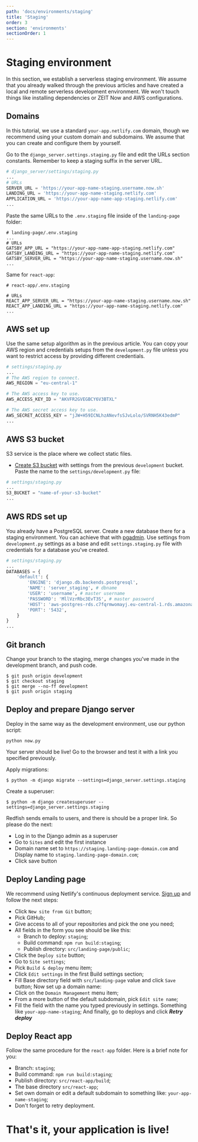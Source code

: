 ```yaml
---
path: 'docs/environments/staging'
title: 'Staging'
order: 3
section: 'environments'
sectionOrder: 1
---
```


# Staging environment

In this section, we establish a serverless staging environment. We assume that you already walked through the previous articles and have created a local and remote serverless development environment. We won't touch things like installing dependencies or ZEIT Now and AWS configurations.

## Domains

In this tutorial, we use a standard `your-app.netlify.com` domain, though we recommend using your custom domain and subdomains. We assume that you can create and configure them by yourself.

Go to the `django_server.settings.staging.py` file and edit the URLs section constants. Remember to keep a staging suffix in the server URL.

```python
# django_server/settings/staging.py
...
# URLs
SERVER_URL = 'https://your-app-name-staging.username.now.sh'
LANDING_URL = 'https://your-app-name-staging.netlify.com'
APPLICATION_URL = 'https://your-app-name-app-staging.netlify.com'
...
```

Paste the same URLs to the `.env.staging` file inside of the `landing-page` folder:

```shell
# landing-page/.env.staging
...
# URLs
GATSBY_APP_URL = "https://your-app-name-app-staging.netlify.com"
GATSBY_LANDING_URL = "https://your-app-name-staging.netlify.com"
GATSBY_SERVER_URL = "https://your-app-name-staging.username.now.sh"
...
```

Same for `react-app`:

```shell
# react-app/.env.staging

# URLs
REACT_APP_SERVER_URL = "https://your-app-name-staging.username.now.sh"
REACT_APP_LANDING_URL = "https://your-app-name-staging.netlify.com"
...
```

## AWS set up

Use the same setup algorithm as in the previous article. You can copy your AWS region and credentials setups from the `development.py` file unless you want to restrict access by providing different credentials.

```python
# settings/staging.py
...
# The AWS region to connect.
AWS_REGION = "eu-central-1"

# The AWS access key to use.
AWS_ACCESS_KEY_ID = "AKVFR2GVEGBCY6V3BTXL"

# The AWS secret access key to use.
AWS_SECRET_ACCESS_KEY = "jJW+H59ICNLhzANevfsSJvLolo/SVRNH5K43edmP"
...
```

## AWS S3 bucket

S3 service is the place where we collect static files. <br/>

- [Create S3 bucket](https://s3.console.aws.amazon.com/s3/) with settings from the previous `development` bucket. Paste the name to the `settings/development.py` file:

```python
# settings/staging.py
...
S3_BUCKET = "name-of-your-s3-bucket"
...
```

## AWS RDS set up

You already have a PostgreSQL server. Create a new database there for a staging environment. You can achieve that with [pgadmin](https://www.pgadmin.org/). Use settings from `development.py` settings as a base and edit `settings.staging.py` file with credentials for a database you've created.

```python
# settings/staging.py
...
DATABASES = {
    'default': {
        'ENGINE': 'django.db.backends.postgresql',
        'NAME': 'server_staging', # dbname
        'USER': 'username', # master username
        'PASSWORD': 'MllVzrRbc3EvT3S', # master password
        'HOST': 'aws-postgres-rds.c7fqrmwomayj.eu-central-1.rds.amazonaws.com', # Endpoint
        'PORT': '5432',
    }
}
...
```

## Git branch

Change your branch to the staging, merge changes you've made in the development branch, and push code.

```shell
$ git push origin development
$ git checkout staging
$ git merge --no-ff development
$ git push origin staging
```

## Deploy and prepare Django server

Deploy in the same way as the development environment, use our python script:

```shell
python now.py
```

Your server should be live! Go to the browser and test it with a link you specified previously.

Apply migrations:

```shell
$ python -m django migrate --settings=django_server.settings.staging
```

Create a superuser:

```shell
$ python -m django createsuperuser --settings=django_server.settings.staging
```

Redfish sends emails to users, and there is should be a proper link. So please do the next:

- Log in to the Django admin as a superuser
- Go to `Sites` and edit the first instance
- Domain name set to `https://staging.landing-page-domain.com` and Display name to `staging.landing-page-domain.com`;
- Click save button

## Deploy Landing page

We recommend using Netlify's continuous deployment service. [Sign up](https://www.netlify.com/) and follow the next steps:

- Click `New site from Git` button;
- Pick GitHub;
- Give access to all of your repositories and pick the one you need;
- All fields in the form you see should be like this:
  - Branch to deploy: `staging`;
  - Build command: `npm run build:staging`;
  - Publish directory: `src/landing-page/public`;
- Click the `Deploy site` button;
- Go to `Site settings`;
- Pick `Build & deploy` menu item;
- Click `Edit settings` in the first Build settings section;
- Fill Base directory field with `src/landing-page` value and click `Save` button;
  Now set up a domain name:
- Click on the `Domain Management` menu item;
- From a more button of the default subdomain, pick `Edit site name`;
- Fill the field with the name you typed previously in settings. Something like `your-app-name-staging`;
  And finally, go to deploys and click **_Retry deploy_**

## Deploy React app

Follow the same procedure for the `react-app` folder. Here is a brief note for you:

- Branch: `staging`;
- Build command: `npm run build:staging`;
- Publish directory: `src/react-app/build`;
- The base directory `src/react-app`;
- Set own domain or edit a default subdomain to something like: `your-app-name-staging`;
- Don't forget to retry deployment.

# That's it, your application is live!
